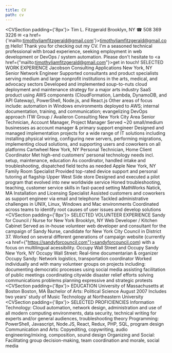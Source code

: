 ```yaml
---
title: CV
path: cv
---
```


<CVSection padding={'8px'}>
  <CVHeaderContainer>
    <CVHeaderName>
      Tim L. Fitzgerald
    </CVHeaderName>
    <CVHeaderItem>
      Brooklyn, NY
    </CVHeaderItem>
    <CVHeaderItem>
      ☎ 508 369 3226
    </CVHeaderItem>
    <CVHeaderItem>
      ✉ <a href={'mailto:timothyliamfitzgerald@gmail.com'}>timothyliamfitzgerald@gmail.com</a>
    </CVHeaderItem>
  </CVHeaderContainer>
  <CVIntro>
    Hello! Thank you for checking out my CV. I'm a seasoned technical professional with broad experience, seeking employment in web development or DevOps / system automation. Please don't hesitate to <a href={"mailto:timothyliamfitzgerald@gmail.com"}>get in touch</a>!
  </CVIntro>
  <CVSectionTitle>SELECTED WORK EXPERIENCE</CVSectionTitle>
  <CVEntryContainer>
    <CVRow>
      <CVJobTitleTextColumn>
        <CVJobTitleRow>
          <CVEmployer>Jacobson Consulting Applications</CVEmployer><CVFlexBreak/>
          <CVLocation>New York, NY</CVLocation><CVFlexBreak/>
        </CVJobTitleRow>
      </CVJobTitleTextColumn>
      <CVDatesDisplay 
        startMonth={10}
        startYear={2016}
        endMonth={6}
        endYear={2020}
      />
    </CVRow>
    <CVJobTitle>Senior Network Engineer </CVJobTitle>
      <CVDescriptionContainer>
        <CVDescription>
          Supported consultants and product specialists serving medium and large nonprofit institutions in the arts, medical, and advocacy sectors
        </CVDescription>
        <CVDescription>
          Developed and implemented soup-to-nuts cloud deployment and maintenance strategy for a major arts industry SaaS product using AWS components (CloudFormation, Lambda, DynamoDB, and API Gateway), PowerShell, Node.js, and React.js 
        </CVDescription>
        <CVDescription>
          Other areas of focus include: automation in Windows environments deployed to AWS; internal documentation, training, and communication; evangelizing DevOps approach 
        </CVDescription>
      </CVDescriptionContainer>
  </CVEntryContainer>
  <CVEntryContainer>
    <CVRow>
      <CVJobTitleTextColumn>
        <CVJobTitleRow>
          <CVEmployer>ITW Group / Availeron Consulting</CVEmployer><CVFlexBreak/>
          <CVLocation>New York City Area</CVLocation><CVFlexBreak/>
        </CVJobTitleRow>
      </CVJobTitleTextColumn>
      <CVDatesDisplay
        startMonth={3}
        startYear={2013}
        endMonth={10}
        endYear={2016}
      />
    </CVRow>
    <CVJobTitle>Senior Technician, Account Manager, Project Manager</CVJobTitle>
    <CVDescriptionContainer>
      <CVDescription>
        Served ~20 small/medium businesses as account manager & primary support engineer
      </CVDescription> 
      <CVDescription>
        Designed and managed implementation projects for a wide range of IT solutions including installing physical wiring, configuring new servers, performing migrations, implementing cloud solutions, and supporting users and coworkers on all platforms
      </CVDescription>
    </CVDescriptionContainer>
  </CVEntryContainer>
  <CVEntryContainer>
    <CVRow>
      <CVJobTitleTextColumn>
        <CVJobTitleRow>
          <CVEmployer>Cartwheel</CVEmployer><CVFlexBreak/>
          <CVLocation>New York, NY</CVLocation><CVFlexBreak/>
        </CVJobTitleRow>
      </CVJobTitleTextColumn>
      <CVDatesDisplay
        startMonth={9}
        startYear={2010}
        endMonth={11}
        endYear={2011}
      />
    </CVRow>
    <CVJobTitle>Personal Technician, Home Client Coordinator</CVJobTitle>
    <CVDescriptionContainer>
      <CVDescription>
        Met high-end customers’ personal technology needs incl. setup, maintenance, education 
      </CVDescription>
      <CVDescription>
        As coordinator, handled intake and troubleshooting, dispatched field techs as needed 
      </CVDescription>
    </CVDescriptionContainer>
  </CVEntryContainer>
  <CVEntryContainer>
    <CVRow>
      <CVJobTitleTextColumn>
        <CVJobTitleRow>
          <CVEmployer>Apple</CVEmployer><CVFlexBreak/>
          <CVLocation>New York, NY</CVLocation><CVFlexBreak/>
        </CVJobTitleRow>
      </CVJobTitleTextColumn>
      <CVDatesDisplay
        startMonth={10}
        startYear={2009}
        endMonth={9}
        endYear={2010}
      />
    </CVRow>
    <CVJobTitle>Family Room Specialist</CVJobTitle>
    <CVDescriptionContainer>
      <CVDescription>
        Provided top-rated device support and personal tutoring at flagship Upper West Side store
      </CVDescription>
      <CVDescription>
        Designed and executed a pilot program that evolved into new worldwide service
      </CVDescription>
      <CVDescription>
        Honed troubleshooting, teaching, customer service skills in fast-paced setting 
      </CVDescription>
    </CVDescriptionContainer>
  </CVEntryContainer>
  <CVEntryContainer>
    <CVRow>
      <CVJobTitleTextColumn>
        <CVJobTitleRow>
          <CVEmployer>MathWorks</CVEmployer><CVFlexBreak/>
          <CVLocation>Natick, MA</CVLocation><CVFlexBreak/>
        </CVJobTitleRow>
      </CVJobTitleTextColumn>
      <CVDatesDisplay
        startMonth={1}
        startYear={2008}
        endMonth={8}
        endYear={2009}
      />
    </CVRow>
    <CVJobTitle>Installation and Licensing Specialist</CVJobTitle>
    <CVDescriptionContainer>
      <CVDescription>
        Assisted customers and coworkers as support engineer via email and telephone
      </CVDescription>
      <CVDescription>
        Tackled administrative challenges in UNIX, Linux, Windows and Mac environments Coordinated across teams to identify root causes of user issues and develop solutions 
      </CVDescription>
    </CVDescriptionContainer>
  </CVEntryContainer>
</CVSection>
<CVSection padding={'8px'}>
  <CVSectionTitle>SELECTED VOLUNTEER EXPERIENCE</CVSectionTitle>
  <CVEntryContainer>
    <CVRow>
      <CVJobTitleTextColumn>
        <CVJobTitleRow>
          <CVEmployer>Sandy for Council / Nurse for New York</CVEmployer><CVFlexBreak/>
          <CVLocation>Brooklyn, NY</CVLocation><CVFlexBreak/>
        </CVJobTitleRow>
      </CVJobTitleTextColumn>
      <CVDatesDisplay
        startMonth={9}
        startYear={2019}
        endMonth={3}
        endYear={2021}
      />
    </CVRow>
    <CVJobTitle>Web Developer / Kitchen Cabinet</CVJobTitle><CVFlexBreak/>
    <CVDescriptionContainer>
      <CVDescription>
          Served as in-house volunteer web developer and consultant for the campaign of Sandy Nurse, candidate for New York City Council in District 37. Worked on several different generations of campaign website (currently <a href={"https://sandyforcouncil.com"}>sandyforcouncil.com</a>) with a focus on multilingual acessibility.
      </CVDescription>
    </CVDescriptionContainer>
  </CVEntryContainer>
  <CVEntryContainer>
    <CVRow>
      <CVJobTitleTextColumn>
        <CVJobTitleRow>
          <CVEmployer>Occupy Wall Street and Occupy Sandy</CVEmployer><CVFlexBreak/>
          <CVLocation>New York, NY </CVLocation><CVFlexBreak/>
        </CVJobTitleRow>
      </CVJobTitleTextColumn>
      <CVDatesDisplay
        startMonth={10}
        startYear={2011}
        endMonth={3}
        endYear={2013}
      />
    </CVRow>
    <CVJobTitle>Occupy Wall Street: Real-time documentarian & organizer</CVJobTitle><CVFlexBreak/>
    <CVJobTitle>Occupy Sandy: Network logistics, transportation coordinator</CVJobTitle>
    <CVDescriptionContainer>
      <CVDescription>
        Worked individually and with many volunteer groups on projects including:
        <CVDescriptionList>
          <CVDescriptionListItem>
            documenting democratic processes using social media
          </CVDescriptionListItem> 
          <CVDescriptionListItem>
            assisting facilitation of public meetings
          </CVDescriptionListItem> 
          <CVDescriptionListItem>
            coordinating citywide disaster relief efforts
          </CVDescriptionListItem> 
          <CVDescriptionListItem>
            solving communications problems
          </CVDescriptionListItem> 
          <CVDescriptionListItem>
            planning expressive and strategic protests
          </CVDescriptionListItem> 
        </CVDescriptionList>
      </CVDescription>
    </CVDescriptionContainer>
  </CVEntryContainer>
</CVSection>
<CVSection padding={'8px'}>
  <CVSectionTitle>EDUCATION</CVSectionTitle>
  <CVEntryContainer>
    <CVRow>
      <CVJobTitleRow>
        <CVEmployer>University of Massachusetts at Boston</CVEmployer><CVFlexBreak/>
        <CVLocation>Boston, MA</CVLocation><CVFlexBreak/>
      </CVJobTitleRow>
    </CVRow>
    <CVJobTitle>Bachelor of Arts: Political Science</CVJobTitle>
    <CVJobTitle>August 2007</CVJobTitle>
    <CVDescriptionContainer>
      <CVDescription>
        Includes two years’ study of Music Technology at Northeastern University
      </CVDescription>
    </CVDescriptionContainer>
  </CVEntryContainer>
</CVSection>
<CVSection padding={'8px'}>
  <CVSectionTitle>SELECTED PROFICIENCIES</CVSectionTitle>
  <CVDescriptionContainer>
    <CVDescription>
      Information Technology: Cloud automation, network design, administration and use of all modern computing environments, data security, technical writing for experts and/or general audiences, troubleshooting theory
    </CVDescription>
    <CVDescription>
      Programming: PowerShell, Javascript, Node.JS,    React, Redux, PHP, SQL, program design
    </CVDescription>
    <CVDescription>
      Communication and Arts: Copyediting, copywriting, audio engineering/mixing, composition, sound design
    </CVDescription>
    <CVDescription>
      Organizing and Social: Facilitating group decision-making, team coordination and morale, social media
    </CVDescription>
  </CVDescriptionContainer>
</CVSection>